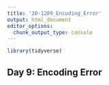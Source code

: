 ```yaml
---
title: '20-1209_Encoding_Error'
output: html_document
editor_options: 
  chunk_output_type: console
---
```


```r
library(tidyverse)
```

## Day 9: Encoding Error